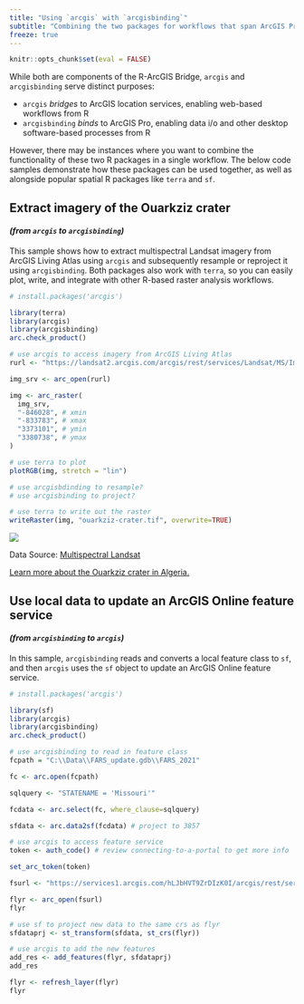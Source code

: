 ```yaml
---
title: "Using `arcgis` with `arcgisbinding`"
subtitle: "Combining the two packages for workflows that span ArcGIS Pro and ArcGIS location services"
freeze: true
--- 
```


```r
knitr::opts_chunk$set(eval = FALSE)
```

While both are components of the R-ArcGIS Bridge, `arcgis` and `arcgisbinding` serve distinct purposes: 

- `arcgis` *bridges* to ArcGIS location services, enabling web-based workflows from R
- `arcgisbinding` *binds* to ArcGIS Pro, enabling data i/o and other desktop software-based processes from R

However, there may be instances where you want to combine the functionality of these two R packages in a single workflow. The below code samples demonstrate how these packages can be used together, as well as alongside popular spatial R packages like `terra` and `sf`.

## Extract imagery of the Ouarkziz crater
#### *(from `arcgis` to `arcgisbinding`)*

This sample shows how to extract multispectral Landsat imagery from ArcGIS Living Atlas using `arcgis` and subsequently resample or reproject it using `arcgisbinding`. Both packages also work with `terra`, so you can easily plot, write, and integrate with other R-based raster analysis workflows.


```r
# install.packages('arcgis')

library(terra)
library(arcgis)
library(arcgisbinding)
arc.check_product()

# use arcgis to access imagery from ArcGIS Living Atlas
rurl <- "https://landsat2.arcgis.com/arcgis/rest/services/Landsat/MS/ImageServer"

img_srv <- arc_open(rurl)

img <- arc_raster(
  img_srv,
  "-846028", # xmin
  "-833783", # xmax
  "3373101", # ymin
  "3380738", # ymax
)

# use terra to plot
plotRGB(img, stretch = "lin")

# use arcgisbdinding to resample?
# use arcgisbinding to project?

# use terra to write out the raster
writeRaster(img, "ouarkziz-crater.tif", overwrite=TRUE)
```

![](images/ouarkziz-crater.png)

Data Source: [Multispectral Landsat](https://www.arcgis.com/home/item.html?id=d9b466d6a9e647ce8d1dd5fe12eb434b) 

[Learn more about the Ouarkziz crater in Algeria.](https://earthobservatory.nasa.gov/images/77851/ouarkziz-impact-crater-algeria)


## Use local data to update an ArcGIS Online feature service
#### *(from `arcgisbinding` to `arcgis`)*

In this sample, `arcgisbinding` reads and converts a local feature class to `sf`, and then `arcgis` uses the `sf` object to update an ArcGIS Online feature service.

```r
# install.packages('arcgis')

library(sf)
library(arcgis)
library(arcgisbinding)
arc.check_product()

# use arcgisbinding to read in feature class
fcpath = "C:\\Data\\FARS_update.gdb\\FARS_2021"

fc <- arc.open(fcpath)

sqlquery <- "STATENAME = 'Missouri'"

fcdata <- arc.select(fc, where_clause=sqlquery)

sfdata <- arc.data2sf(fcdata) # project to 3857

# use arcgis to access feature service
token <- auth_code() # review connecting-to-a-portal to get more info

set_arc_token(token)

fsurl <- "https://services1.arcgis.com/hLJbHVT9ZrDIzK0I/arcgis/rest/services/Fatal_Vehicle_Accidents_in_Missouri/FeatureServer/0"

flyr <- arc_open(fsurl)
flyr

# use sf to project new data to the same crs as flyr
sfdataprj <- st_transform(sfdata, st_crs(flyr))

# use arcgis to add the new features
add_res <- add_features(flyr, sfdataprj)
add_res

flyr <- refresh_layer(flyr)
flyr
```
